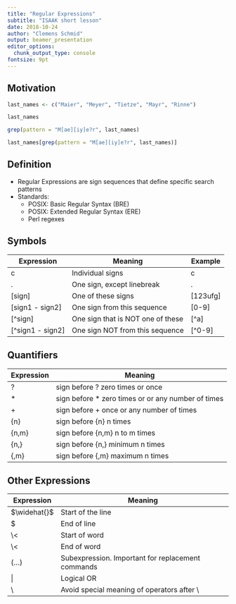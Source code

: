 ```yaml
---
title: "Regular Expressions"
subtitle: "ISAAK short lesson"
date: 2018-10-24
author: "Clemens Schmid"
output: beamer_presentation
editor_options: 
  chunk_output_type: console
fontsize: 9pt
---
```


## Motivation

```r
last_names <- c("Maier", "Meyer", "Tietze", "Mayr", "Rinne")
```

```r
last_names
```

```r
grep(pattern = "M[ae][iy]e?r", last_names)

last_names[grep(pattern = "M[ae][iy]e?r", last_names)]
```

## Definition

- Regular Expressions are sign sequences that define specific search patterns
- Standards: 
  - POSIX: Basic Regular Syntax (BRE)
  - POSIX: Extended Regular Syntax (ERE) 
  - Perl regexes

## Symbols

|Expression|Meaning|Example|
|---|---|---|
|c|Individual signs|c|
|.|One sign, except linebreak|.|
|[sign]|One of these signs|[123ufg]|
|[sign1 - sign2]|One sign from this sequence|[0-9]|
|[^sign]|One sign that is NOT one of these|[^a]|
|[^sign1 - sign2]|One sign NOT from this sequence|[^0-9]|

## Quantifiers

|Expression|Meaning|
|---|---|
|?|sign before ? zero times or once|
|$\ast$|sign before $\ast$ zero times or or any number of times|
|+|sign before + once or any number of times|
|{n}|sign before {n} n times|
|{n,m}|sign before {n,m} n to m times|
|{n,}|sign before {n,} minimum n times|
|{,m}|sign before {,m} maximum n times|

## Other Expressions

|Expression|Meaning|
|---|---|
|$\widehat{}$|Start of the line|
|$|End of line|
|\\<|Start of word|
|\\<|End of word|
|(...)|Subexpression. Important for replacement commands|
|\||Logical OR|
|\\|Avoid special meaning of operators after \\|



